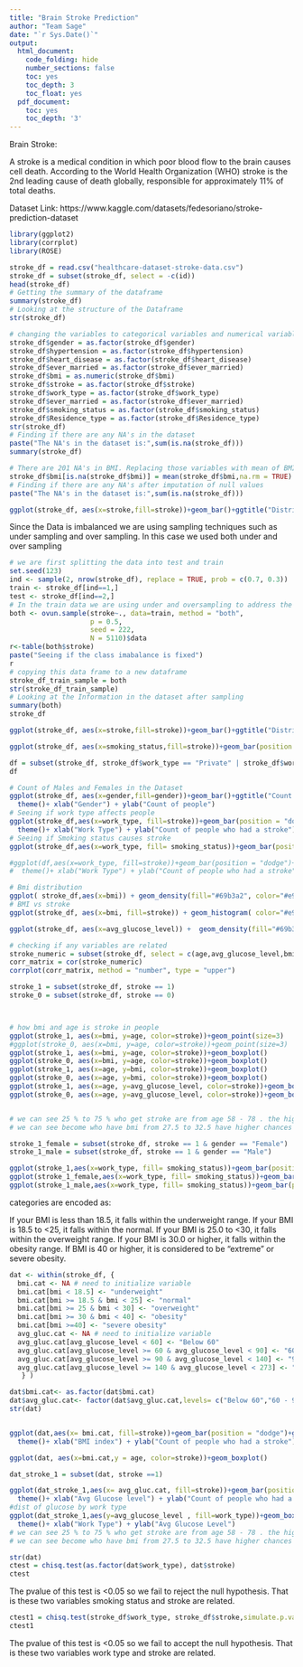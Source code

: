 ```yaml
---
title: "Brain Stroke Prediction"
author: "Team Sage"
date: "`r Sys.Date()`"
output:
  html_document:
    code_folding: hide
    number_sections: false
    toc: yes
    toc_depth: 3
    toc_float: yes
  pdf_document:
    toc: yes
    toc_depth: '3'
---
```



Brain Stroke:

A stroke is a medical condition in which poor blood flow to the brain causes cell death. According to the World Health Organization (WHO) stroke is the 2nd leading cause of death globally, responsible for approximately 11% of total deaths.

Dataset Link: https://www.kaggle.com/datasets/fedesoriano/stroke-prediction-dataset
```r
library(ggplot2)
library(corrplot)
library(ROSE)
```

```r
stroke_df = read.csv("healthcare-dataset-stroke-data.csv")
stroke_df = subset(stroke_df, select = -c(id))
head(stroke_df)
# Getting the summary of the dataframe
summary(stroke_df)
# Looking at the structure of the Dataframe
str(stroke_df)
```
```r
# changing the variables to categorical variables and numerical variables
stroke_df$gender = as.factor(stroke_df$gender)
stroke_df$hypertension = as.factor(stroke_df$hypertension)
stroke_df$heart_disease = as.factor(stroke_df$heart_disease)
stroke_df$ever_married = as.factor(stroke_df$ever_married)
stroke_df$bmi = as.numeric(stroke_df$bmi)
stroke_df$stroke = as.factor(stroke_df$stroke)
stroke_df$work_type = as.factor(stroke_df$work_type)
stroke_df$ever_married = as.factor(stroke_df$ever_married)
stroke_df$smoking_status = as.factor(stroke_df$smoking_status)
stroke_df$Residence_type = as.factor(stroke_df$Residence_type)
str(stroke_df)
# Finding if there are any NA's in the dataset
paste("The NA's in the dataset is:",sum(is.na(stroke_df)))
summary(stroke_df)
```
```r
# There are 201 NA's in BMI. Replacing those variables with mean of BMI
stroke_df$bmi[is.na(stroke_df$bmi)] = mean(stroke_df$bmi,na.rm = TRUE)
# Finding if there are any NA's after imputation of null values
paste("The NA's in the dataset is:",sum(is.na(stroke_df)))
```

```r
ggplot(stroke_df, aes(x=stroke,fill=stroke))+geom_bar()+ggtitle("Distribution of Target varibale(Stroke)")+ theme_bw() +  theme()+ xlab("Stroke") + ylab("Count of people")
```


Since the Data is imbalanced we are using sampling techniques such as under sampling and over sampling. In this case we used both under and over sampling 
```r
# we are first splitting the data into test and train 
set.seed(123)
ind <- sample(2, nrow(stroke_df), replace = TRUE, prob = c(0.7, 0.3))
train <- stroke_df[ind==1,]
test <- stroke_df[ind==2,]
# In the train data we are using under and oversampling to address the class imbalance problem
both <- ovun.sample(stroke~., data=train, method = "both",
                    p = 0.5,
                    seed = 222,
                    N = 5110)$data
r<-table(both$stroke)
paste("Seeing if the class imabalance is fixed")
r
# copying this data frame to a new dataframe
stroke_df_train_sample = both
str(stroke_df_train_sample)
# Looking at the Information in the dataset after sampling 
summary(both)
stroke_df
```
```r
ggplot(stroke_df, aes(x=stroke,fill=stroke))+geom_bar()+ggtitle("Distribution of Target varibale after sampling")+ theme_bw() +  theme()+ xlab("Stroke") + ylab("Count of people")
```

```r

ggplot(stroke_df, aes(x=smoking_status,fill=stroke))+geom_bar(position = "dodge")+ggtitle("People segregated based on their smoking habbits")+ theme_bw() +  theme()+ xlab("Smoking status") + ylab("Number of people")
```

```r
df = subset(stroke_df, stroke_df$work_type == "Private" | stroke_df$work_type == "Self-employed" )
df

# Count of Males and Females in the Dataset
ggplot(stroke_df, aes(x=gender,fill=gender))+geom_bar()+ggtitle("Count of Male and Female in the Dataset")+ theme_bw() +
  theme()+ xlab("Gender") + ylab("Count of people")
# Seeing if work type affects people
ggplot(stroke_df,aes(x=work_type, fill=stroke))+geom_bar(position = "dodge")+ggtitle("Work Type Vs Stroke")+ theme_bw() +
  theme()+ xlab("Work Type") + ylab("Count of people who had a stroke")
# Seeing if Smoking status causes stroke
ggplot(stroke_df,aes(x=work_type, fill= smoking_status))+geom_bar(position = "dodge")+ggtitle("Smoking habbits in different work types")+ theme_bw() + theme()+ xlab("Work Type") + ylab("Count of people ")

#ggplot(df,aes(x=work_type, fill=stroke))+geom_bar(position = "dodge")+ggtitle("Work Type Vs Stroke")+ theme_bw() +
#  theme()+ xlab("Work Type") + ylab("Count of people who had a stroke")
```

```r
# Bmi distribution
ggplot( stroke_df,aes(x=bmi)) + geom_density(fill="#69b3a2", color="#e9ecef", alpha=0.8)+ theme_bw() + theme()+ ggtitle("BMI distribution")
# BMI vs stroke 
ggplot(stroke_df, aes(x=bmi, fill=stroke)) + geom_histogram( color="#e9ecef", alpha=0.6, position = 'identity')+ theme_bw() + theme()

ggplot(stroke_df, aes(x=avg_glucose_level)) +  geom_density(fill="#69b3a2", color="#e9ecef", alpha=0.8)+ theme_bw() + theme()
```

```r
# checking if any variables are related
stroke_numeric = subset(stroke_df, select = c(age,avg_glucose_level,bmi))
corr_matrix = cor(stroke_numeric)
corrplot(corr_matrix, method = "number", type = "upper")

```

```r
stroke_1 = subset(stroke_df, stroke == 1)
stroke_0 = subset(stroke_df, stroke == 0)



# how bmi and age is stroke in people 
ggplot(stroke_1, aes(x=bmi, y=age, color=stroke))+geom_point(size=3)
#ggplot(stroke_0, aes(x=bmi, y=age, color=stroke))+geom_point(size=3)
ggplot(stroke_1, aes(x=bmi, y=age, color=stroke))+geom_boxplot()
ggplot(stroke_0, aes(x=bmi, y=age, color=stroke))+geom_boxplot()
ggplot(stroke_1, aes(x=age, y=bmi, color=stroke))+geom_boxplot()
ggplot(stroke_0, aes(x=age, y=bmi, color=stroke))+geom_boxplot()
ggplot(stroke_1, aes(x=age, y=avg_glucose_level, color=stroke))+geom_boxplot()
ggplot(stroke_0, aes(x=age, y=avg_glucose_level, color=stroke))+geom_boxplot()


# we can see 25 % to 75 % who get stroke are from age 58 - 78 . the higher the age the chances of getting a stroke is more
# we can see become who have bmi from 27.5 to 32.5 have higher chances of stroke

```
```r
stroke_1_female = subset(stroke_df, stroke == 1 & gender == "Female")
stroke_1_male = subset(stroke_df, stroke == 1 & gender == "Male")

ggplot(stroke_1,aes(x=work_type, fill= smoking_status))+geom_bar(position = "dodge")+ggtitle("Distribution of people who had a stroke based on their smoking habits(irrelevant of gender)")+ theme_bw() + theme()+ xlab("Work Type") + ylab("Count of people ")
ggplot(stroke_1_female,aes(x=work_type, fill= smoking_status))+geom_bar(position = "dodge")+ggtitle("Distribution of females who had a stroke based on their smoking habits")+ theme_bw() + theme()+ xlab("Work Type") + ylab("Count of people ")
ggplot(stroke_1_male,aes(x=work_type, fill= smoking_status))+geom_bar(position = "dodge")+ggtitle("Distribution of males who had a stroke based on their smoking habits")+ theme_bw() + theme()+ xlab("Work Type") + ylab("Count of people ")
```
categories are encoded as:

If your BMI is less than 18.5, it falls within the underweight range.
If your BMI is 18.5 to <25, it falls within the normal.
If your BMI is 25.0 to <30, it falls within the overweight range.
If your BMI is 30.0 or higher, it falls within the obesity range.
If BMI is 40 or higher, it is considered to be "extreme" or severe obesity.


```r
dat <- within(stroke_df, {   
  bmi.cat <- NA # need to initialize variable
  bmi.cat[bmi < 18.5] <- "underweight"
  bmi.cat[bmi >= 18.5 & bmi < 25] <- "normal"
  bmi.cat[bmi >= 25 & bmi < 30] <- "overweight"
  bmi.cat[bmi >= 30 & bmi < 40] <- "obesity"
  bmi.cat[bmi >=40] <- "severe obesity" 
  avg_gluc.cat <- NA # need to initialize variable
  avg_gluc.cat[avg_glucose_level < 60] <- "Below 60"
  avg_gluc.cat[avg_glucose_level >= 60 & avg_glucose_level < 90] <- "60 - 90"
  avg_gluc.cat[avg_glucose_level >= 90 & avg_glucose_level < 140] <- "90 - 140"
  avg_gluc.cat[avg_glucose_level >= 140 & avg_glucose_level < 273] <- "140 - 273" 
   } )

dat$bmi.cat<- as.factor(dat$bmi.cat)
dat$avg_gluc.cat<- factor(dat$avg_gluc.cat,levels= c("Below 60","60 - 90","90 - 140","140 - 273" ))
str(dat)


ggplot(dat,aes(x= bmi.cat, fill=stroke))+geom_bar(position = "dodge")+ggtitle("BMI Vs Stroke")+ theme_bw() +
  theme()+ xlab("BMI index") + ylab("Count of people who had a stroke")

ggplot(dat, aes(x=bmi.cat,y = age, color=stroke))+geom_boxplot()

dat_stroke_1 = subset(dat, stroke ==1)

ggplot(dat_stroke_1,aes(x= avg_gluc.cat, fill=stroke))+geom_bar(position = "dodge")+ggtitle("Avg Gulcose level Vs Stroke")+ theme_bw() +
  theme()+ xlab("Avg Glucose level") + ylab("Count of people who had a stroke")
#dist of glucose by work type
ggplot(dat_stroke_1,aes(y=avg_glucose_level , fill=work_type))+geom_boxplot()+ggtitle("Avg Gulcose level Vs Stroke")+ theme_bw() +
  theme()+ xlab("Work Type") + ylab("Avg Glucose Level")
# we can see 25 % to 75 % who get stroke are from age 58 - 78 . the higher the age the chances of getting a stroke is more
# we can see become who have bmi from 27.5 to 32.5 have higher chances of stroke
```

```r
str(dat)
ctest = chisq.test(as.factor(dat$work_type), dat$stroke)
ctest
```

The pvalue of this test is <0.05 so we fail to reject the null hypothesis. That is these two variables smoking status and stroke are related.

```r
ctest1 = chisq.test(stroke_df$work_type, stroke_df$stroke,simulate.p.value = 0)
ctest1
```

The pvalue of this test is <0.05 so we fail to accept the null hypothesis. That is these two variables work type and stroke are related.
